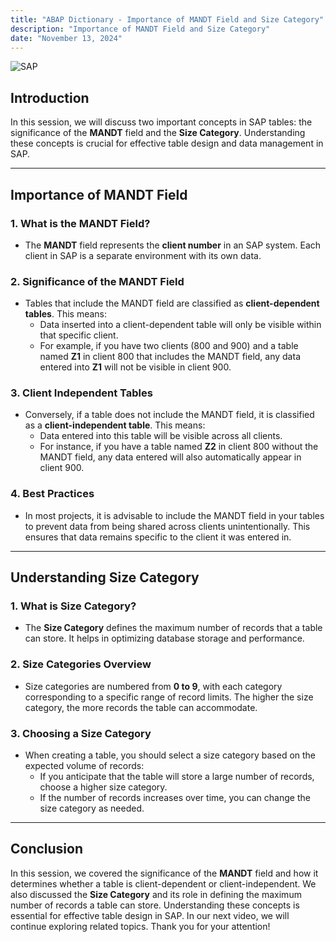 ```yaml
---
title: "ABAP Dictionary - Importance of MANDT Field and Size Category"
description: "Importance of MANDT Field and Size Category"
date: "November 13, 2024"
---
```

![SAP](https://succulent-stove-12a.notion.site/image/https%3A%2F%2Fprod-files-secure.s3.us-west-2.amazonaws.com%2F8bbce9c0-45a0-4162-9a90-243dce2dbe85%2F3a20fc21-1fd6-4168-9094-270b2920c51d%2FSAP_2011_logo.svg.png?table=block&id=14f7c3e9-c0a8-80a8-b232-d6ef8f968d52&spaceId=8bbce9c0-45a0-4162-9a90-243dce2dbe85&userId=&cache=v2)

## Introduction
In this session, we will discuss two important concepts in SAP tables: the significance of the **MANDT** field and the **Size Category**. Understanding these concepts is crucial for effective table design and data management in SAP.

---

## Importance of MANDT Field

### 1. What is the MANDT Field?
- The **MANDT** field represents the **client number** in an SAP system. Each client in SAP is a separate environment with its own data.

### 2. Significance of the MANDT Field
- Tables that include the MANDT field are classified as **client-dependent tables**. This means:
  - Data inserted into a client-dependent table will only be visible within that specific client.
  - For example, if you have two clients (800 and 900) and a table named **Z1** in client 800 that includes the MANDT field, any data entered into **Z1** will not be visible in client 900.

### 3. Client Independent Tables
- Conversely, if a table does not include the MANDT field, it is classified as a **client-independent table**. This means:
  - Data entered into this table will be visible across all clients.
  - For instance, if you have a table named **Z2** in client 800 without the MANDT field, any data entered will also automatically appear in client 900.

### 4. Best Practices
- In most projects, it is advisable to include the MANDT field in your tables to prevent data from being shared across clients unintentionally. This ensures that data remains specific to the client it was entered in.

---

## Understanding Size Category

### 1. What is Size Category?
- The **Size Category** defines the maximum number of records that a table can store. It helps in optimizing database storage and performance.

### 2. Size Categories Overview
- Size categories are numbered from **0 to 9**, with each category corresponding to a specific range of record limits. The higher the size category, the more records the table can accommodate.

### 3. Choosing a Size Category
- When creating a table, you should select a size category based on the expected volume of records:
  - If you anticipate that the table will store a large number of records, choose a higher size category.
  - If the number of records increases over time, you can change the size category as needed.

---

## Conclusion
In this session, we covered the significance of the **MANDT** field and how it determines whether a table is client-dependent or client-independent. We also discussed the **Size Category** and its role in defining the maximum number of records a table can store. Understanding these concepts is essential for effective table design in SAP. In our next video, we will continue exploring related topics. Thank you for your attention!